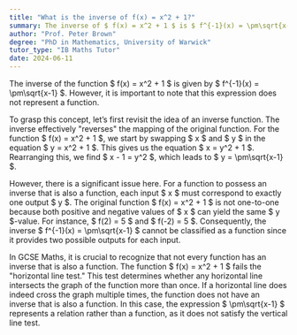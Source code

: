 ```yaml
---
title: "What is the inverse of f(x) = x^2 + 1?"
summary: The inverse of $ f(x) = x^2 + 1 $ is $ f^{-1}(x) = \pm\sqrt{x-1} $, but it's not a function.
author: "Prof. Peter Brown"
degree: "PhD in Mathematics, University of Warwick"
tutor_type: "IB Maths Tutor"
date: 2024-06-11
---
```


The inverse of the function $ f(x) = x^2 + 1 $ is given by $ f^{-1}(x) = \pm\sqrt{x-1} $. However, it is important to note that this expression does not represent a function.

To grasp this concept, let’s first revisit the idea of an inverse function. The inverse effectively "reverses" the mapping of the original function. For the function $ f(x) = x^2 + 1 $, we start by swapping $ x $ and $ y $ in the equation $ y = x^2 + 1 $. This gives us the equation $ x = y^2 + 1 $. Rearranging this, we find $ x - 1 = y^2 $, which leads to $ y = \pm\sqrt{x-1} $.

However, there is a significant issue here. For a function to possess an inverse that is also a function, each input $ x $ must correspond to exactly one output $ y $. The original function $ f(x) = x^2 + 1 $ is not one-to-one because both positive and negative values of $ x $ can yield the same $ y $-value. For instance, $ f(2) = 5 $ and $ f(-2) = 5 $. Consequently, the inverse $ f^{-1}(x) = \pm\sqrt{x-1} $ cannot be classified as a function since it provides two possible outputs for each input.

In GCSE Maths, it is crucial to recognize that not every function has an inverse that is also a function. The function $ f(x) = x^2 + 1 $ fails the "horizontal line test." This test determines whether any horizontal line intersects the graph of the function more than once. If a horizontal line does indeed cross the graph multiple times, the function does not have an inverse that is also a function. In this case, the expression $ \pm\sqrt{x-1} $ represents a relation rather than a function, as it does not satisfy the vertical line test.
    